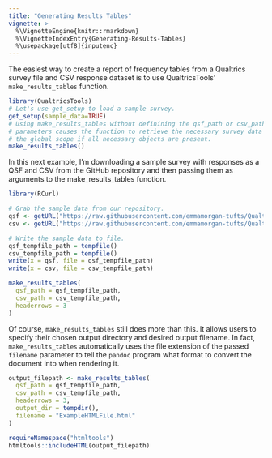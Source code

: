 ```yaml
---
title: "Generating Results Tables"
vignette: >
  %\VignetteEngine{knitr::rmarkdown}
  %\VignetteIndexEntry{Generating-Results-Tables}
  %\usepackage[utf8]{inputenc}
---
```


The easiest way to create a report of frequency tables from a Qualtrics survey file and CSV response
dataset is to use QualtricsTools' `make_results_tables` function. 

```r
library(QualtricsTools)
# Let's use get_setup to load a sample survey.
get_setup(sample_data=TRUE)
# Using make_results_tables without definining the qsf_path or csv_path 
# parameters causes the function to retrieve the necessary survey data from 
# the global scope if all necessary objects are present. 
make_results_tables()
```

In this next example, I'm downloading a sample survey with responses as a 
QSF and CSV from the GitHub repository and then passing them 
as arguments to the make_results_tables function. 

```r
library(RCurl)

# Grab the sample data from our repository.
qsf <- getURL("https://raw.githubusercontent.com/emmamorgan-tufts/QualtricsTools/master/data/Sample%20Surveys/Better%20Sample%20Survey/Better_Sample_Survey.qsf")
csv <- getURL("https://raw.githubusercontent.com/emmamorgan-tufts/QualtricsTools/master/data/Sample%20Surveys/Better%20Sample%20Survey/Better_Sample_Survey.csv")

# Write the sample data to file.
qsf_tempfile_path = tempfile()
csv_tempfile_path = tempfile()
write(x = qsf, file = qsf_tempfile_path)
write(x = csv, file = csv_tempfile_path)

make_results_tables(
  qsf_path = qsf_tempfile_path,
  csv_path = csv_tempfile_path, 
  headerrows = 3
)
```

Of course, `make_results_tables` still does more than this. It allows users to specify their chosen output directory and desired output filename. In fact, `make_results_tables` automatically uses the file 
extension of the passed `filename` parameter to tell the `pandoc` program what format to convert the document into when rendering it. 


```r
output_filepath <- make_results_tables(
  qsf_path = qsf_tempfile_path,
  csv_path = csv_tempfile_path, 
  headerrows = 3,
  output_dir = tempdir(),
  filename = "ExampleHTMLFile.html"
)

requireNamespace("htmltools")
htmltools::includeHTML(output_filepath)
```

